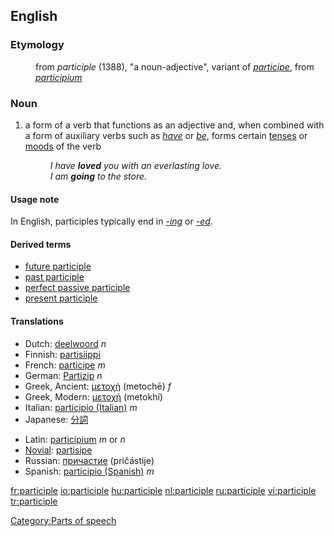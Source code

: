 ==English==
===Etymology===
:from {{OF.}} ''participle'' (1388), "a noun-adjective", variant of ''[[participe]]'', from {{L.}} ''[[participium]]''
===Noun===
{{en-noun}}

# {{cattag|grammar}} a form of a verb that functions as an adjective and, when combined with a form of auxiliary verbs such as ''[[have]]'' or ''[[be]]'', forms certain [[tense]]s or [[mood]]s of the verb
#: ''I have '''loved''' you with an everlasting love.''
#: ''I am '''going''' to the store.''

====Usage note====
In English, participles typically end in ''[[-ing]]'' or ''[[-ed]]''.

====Derived terms====
*[[future participle]]
*[[past participle]]
*[[perfect passive participle]]
*[[present participle]]

==== Translations ====
{{top}}
*Dutch: [[deelwoord]] ''n''
*Finnish: [[partisiippi]]
*French: [[participe]] ''m''
*German: [[Partizip]] ''n''
*Greek, Ancient: [[μετοχή]] (metochē) ''f''
*Greek, Modern: [[μετοχή]] (metokhí)
*Italian: [[participio (Italian)]] ''m''
*Japanese: [[分詞]]
{{mid}}
*Latin: [[participium]] ''m'' or ''n''
*[[Novial]]: [[partisipe]]
*Russian: [[причастие]] (pričástije) {{n}}
*Spanish: [[participio (Spanish)]] ''m''
{{bottom}}
[[Category:Parts of speech]]

[[fr:participle]]
[[io:participle]]
[[hu:participle]]
[[nl:participle]]
[[ru:participle]]
[[vi:participle]]
[[tr:participle]]